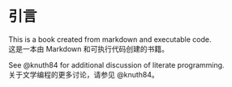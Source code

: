 # 引言

This is a book created from markdown and executable code.\
这是一本由 Markdown 和可执行代码创建的书籍。

See @knuth84 for additional discussion of literate programming.\
关于文学编程的更多讨论，请参见 @knuth84。
